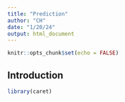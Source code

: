 ```yaml
---
title: "Prediction"
author: "CH"
date: "1/20/24"
output: html_document
---
```


```r
knitr::opts_chunk$set(echo = FALSE)
```

## Introduction

```r
library(caret)
```